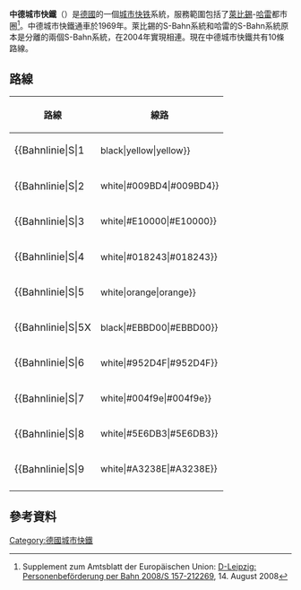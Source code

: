 {{noteTA|G1=Transport}}<!-- zh-tw: 城市快鐵→S-Bahn -->
{{Infobox Public transit
|name = 中德城市快鐵<br>S-Bahn Mitteldeutschland
|image = S-Bahn-Logo.svg
|imagesize = 100px
|image2 =
|imagesize2 =
|caption =
|locale = {{GER}}[[萊比錫|萊比錫]]、[[哈雷|哈雷]]
|transit_type = [[城市轨道交通|快捷交通系统]]
|website = 
|began_operation = 2013年12月
|ended_operation =
|system_length = 802公里
|lines = 10
|vehicles = 
|stations = 145
|ridership = 
|track_gauge = 1,435毫米（[[標準鐵軌|標準鐵軌]]）
|electrification = 15 kV, 16.7 Hz AC [[架空電纜|架空電纜]]
|reporting marks =
|operator = DB Regio Südost
|owner =
|map = [[File:S-Bahn_Mitteldeutschland_-_Liniennetz.svg|center]]
|map_state = collapsed
}}

'''中德城市快鐵'''（{{lang-de|S-Bahn Mitteldeutschland}}）是[[德國|德國]]的一個[[城市快铁|城市快铁]]系統，服務範圍包括了[[萊比錫|萊比錫]]-[[哈雷_(德國)|哈雷]]都市圈<ref>Supplement zum Amtsblatt der Europäischen Union: [http://ted.europa.eu/Exec?DataFlow=N_one_doc_access.dfl&Template=TED/N_one_result_detail_orig.htm&docnumber=212269-2008&docId=212269-2008&StatLang=DE D-Leipzig: Personenbeförderung per Bahn 2008/S 157-212269], 14. August 2008</ref>。中德城市快鐵通車於1969年。萊比錫的S-Bahn系統和哈雷的S-Bahn系統原本是分離的兩個S-Bahn系統，在2004年實現相連。現在中德城市快鐵共有10條路線。

==路線==
{| class="wikitable"
! 路線 !! 線路
|-
| style="font-size:111%" | {{Bahnlinie|S|1||black|yellow|yellow}}
| Leipzig Miltitzer Allee - [[萊比錫中央車站|萊比錫中央車站]] - Leipzig-Stötteritz
|-
| style="font-size:111%" | {{Bahnlinie|S|2||white|#009BD4|#009BD4}}
| 德紹中央車站 / 威登堡中央車站 - Bitterfeld - Delitzsch unt Bf - [[萊比錫中央車站|萊比錫中央車站]] - Leipzig-Stötteritz
|-
| style="font-size:111%" | {{Bahnlinie|S|3||white|#E10000|#E10000}}
| 哈雷-托塔 (Halle-Trotha) - [[哈雷中央車站|哈雷中央車站]] - [[萊比錫中央車站|萊比錫中央車站]] - Leipzig-Connewitz - ( Markkleeberg-Gaschwitz )
|-
| style="font-size:111%" | {{Bahnlinie|S|4||white|#018243|#018243}}
| (Oschatz) - [[武爾岑|武爾岑]] - Leipzig-Stötteritz - [[萊比錫中央車站|萊比錫中央車站]] - [[艾倫堡|艾倫堡]] - [[托爾高|托爾高]] - [[法尔肯贝格_(易北-埃尔斯特县)|法尔肯贝格]] - Ruhland - Hoyerswerda
|-
| style="font-size:111%" | {{Bahnlinie|S|5||white|orange|orange}}
| [[哈雷中央車站|哈雷中央車站]] - [[萊比錫/哈雷機場|萊比錫/哈雷機場]] - [[萊比錫中央車站|萊比錫中央車站]] - [[阿爾滕堡|阿爾滕堡]] - [[茲維考|茲維考]]
|-
| style="font-size:111%" | {{Bahnlinie|S|5X||black|#EBBD00|#EBBD00}}
| [[哈雷中央車站|哈雷中央車站]] - [[萊比錫/哈雷機場|萊比錫/哈雷機場]] - [[萊比錫中央車站|萊比錫中央車站]] - [[阿爾滕堡|阿爾滕堡]] - [[茲維考|茲維考]]
|-
| style="font-size:111%" | {{Bahnlinie|S|6||white|#952D4F|#952D4F}}
| Leipziger Messe - [[萊比錫中央車站|萊比錫中央車站]] - Borna - Geithain
|-
| style="font-size:111%" | {{Bahnlinie|S|7||white|#004f9e|#004f9e}}
| [[哈雷中央車站|哈雷中央車站]] - Halle-Nietleben
|-
| style="font-size:111%" | {{Bahnlinie|S|8||white|#5E6DB3|#5E6DB3}}
| [[威登堡|威登堡]] / [[德紹|德紹]] - Bitterfeld - [[哈雷中央車站|哈雷中央車站]]
|-
| style="font-size:111%" | {{Bahnlinie|S|9||white|#A3238E|#A3238E}}
| [[哈雷中央車站|哈雷中央車站]] - Delitzsch ob Bf - [[艾倫堡|艾倫堡]]
|-
|}

==參考資料==
{{reflist}}
{{德國城鐵}}
[[Category:德國城市快鐵|Category:德國城市快鐵]]